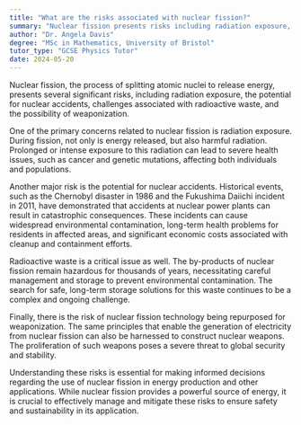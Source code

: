 ```yaml
---
title: "What are the risks associated with nuclear fission?"
summary: "Nuclear fission presents risks including radiation exposure, nuclear accidents, radioactive waste management, and the potential for weaponization, highlighting safety and environmental concerns associated with its use."
author: "Dr. Angela Davis"
degree: "MSc in Mathematics, University of Bristol"
tutor_type: "GCSE Physics Tutor"
date: 2024-05-20
---
```


Nuclear fission, the process of splitting atomic nuclei to release energy, presents several significant risks, including radiation exposure, the potential for nuclear accidents, challenges associated with radioactive waste, and the possibility of weaponization.

One of the primary concerns related to nuclear fission is radiation exposure. During fission, not only is energy released, but also harmful radiation. Prolonged or intense exposure to this radiation can lead to severe health issues, such as cancer and genetic mutations, affecting both individuals and populations.

Another major risk is the potential for nuclear accidents. Historical events, such as the Chernobyl disaster in 1986 and the Fukushima Daiichi incident in 2011, have demonstrated that accidents at nuclear power plants can result in catastrophic consequences. These incidents can cause widespread environmental contamination, long-term health problems for residents in affected areas, and significant economic costs associated with cleanup and containment efforts.

Radioactive waste is a critical issue as well. The by-products of nuclear fission remain hazardous for thousands of years, necessitating careful management and storage to prevent environmental contamination. The search for safe, long-term storage solutions for this waste continues to be a complex and ongoing challenge.

Finally, there is the risk of nuclear fission technology being repurposed for weaponization. The same principles that enable the generation of electricity from nuclear fission can also be harnessed to construct nuclear weapons. The proliferation of such weapons poses a severe threat to global security and stability.

Understanding these risks is essential for making informed decisions regarding the use of nuclear fission in energy production and other applications. While nuclear fission provides a powerful source of energy, it is crucial to effectively manage and mitigate these risks to ensure safety and sustainability in its application.
    